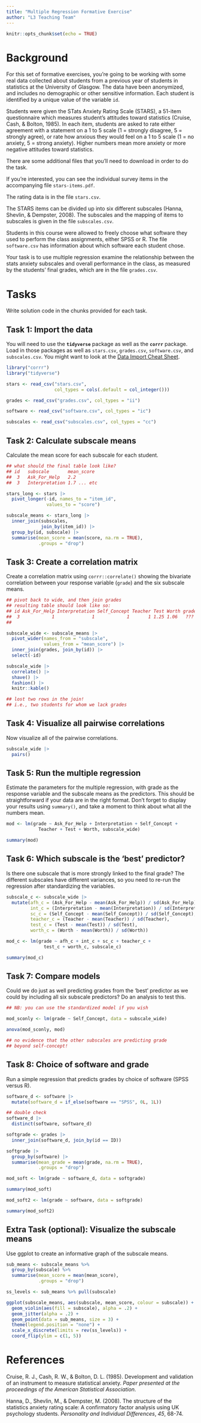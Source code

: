 ```yaml
---
title: "Multiple Regression Formative Exercise"
author: "L3 Teaching Team"
---
```


```r
knitr::opts_chunk$set(echo = TRUE)
```


# Background

For this set of formative exercises, you're going to be working with some real data collected about students from a previous year of students in statistics at the University of Glasgow. The data have been anonymized, and includes no demographic or other sensitive information. Each student is identified by a unique value of the variable `id`.

Students were given the STats Anxiety Rating Scale (STARS), a 51-item questionnaire which measures student's attitudes toward statistics (Cruise, Cash, & Bolton, 1985).  In each item, students are asked to rate either agreement with a statement on a 1 to 5 scale (1 = strongly disagree, 5 = strongly agree), or rate how anxious they would feel on a 1 to 5 scale (1 = no anxiety, 5 = strong anxiety). Higher numbers mean more anxiety or more negative attitudes toward statistics.  

There are some additional files that you'll need to download in order to do the task.

If you're interested, you can see the individual survey items in the accompanying file `stars-items.pdf`. 

The rating data is in the file `stars.csv`. 

The STARS items can be divided up into six different subscales (Hanna, Shevlin, & Dempster, 2008). The subscales and the mapping of items to subscales is given in the file `subscales.csv`.

Students in this course were allowed to freely choose what software they used to perform the class assignments, either SPSS or R. The file `software.csv` has information about which software each student chose.

Your task is to use multiple regression examine the relationship between the stats anxiety subscales and overall performance in the class, as measured by the students' final grades, which are in the file `grades.csv`.

# Tasks

Write solution code in the chunks provided for each task.

## Task 1: Import the data

You will need to use the **`tidyverse`** package as well as the **`corrr`** package. Load in those packages as well as `stars.csv`, `grades.csv`, `software.csv`, and `subscales.csv`. You might want to look at the [Data Import Cheat Sheet](https://raw.githubusercontent.com/rstudio/cheatsheets/main/data-import.pdf){target="_blank"}.

```r
library("corrr")
library("tidyverse")

stars <- read_csv("stars.csv",
                  col_types = cols(.default = col_integer()))

grades <- read_csv("grades.csv", col_types = "ii")

software <- read_csv("software.csv", col_types = "ic")

subscales <- read_csv("subscales.csv", col_types = "cc")
```


## Task 2: Calculate subscale means

Calculate the mean score for each subscale for each student.

```r
## what should the final table look like?
## id   subscale       mean_score
##  3   Ask_For_Help   2.2
##  3   Interpretation 1.7 ... etc

stars_long <- stars |>
  pivot_longer(-id, names_to = "item_id",
               values_to = "score")

subscale_means <- stars_long |>
  inner_join(subscales,
             join_by(item_id)) |>
  group_by(id, subscale) |>
  summarise(mean_score = mean(score, na.rm = TRUE),
            .groups = "drop")
```


## Task 3: Create a correlation matrix

Create a correlation matrix using `corrr::correlate()` showing the bivariate correlation between your response variable (`grade`) and the six subscale means.

```r
## pivot back to wide, and then join grades
## resulting table should look like so:
## id Ask_For_Help Interpretation Self_Concept Teacher Test Worth grade
##  3            1              1            1       1 1.25 1.06   ???
##

subscale_wide <- subscale_means |>
  pivot_wider(names_from = "subscale",
              values_from = "mean_score") |>
  inner_join(grades, join_by(id)) |>
  select(-id)

subscale_wide |>
  correlate() |>
  shave() |>
  fashion() |>
  knitr::kable()

## lost two rows in the join!
## i.e., two students for whom we lack grades
```


## Task 4: Visualize all pairwise correlations

Now visualize all of the pairwise correlations.

```r
subscale_wide |>
  pairs()
```


## Task 5: Run the multiple regression

Estimate the parameters for the multiple regression, with grade as the response variable and the subscale means as the predictors. This should be straightforward if your data are in the right format. Don't forget to display your results using `summary()`, and take a moment to think about what all the numbers mean.

```r
mod <- lm(grade ~ Ask_For_Help + Interpretation + Self_Concept +
            Teacher + Test + Worth, subscale_wide)

summary(mod)
```


## Task 6: Which subscale is the 'best' predictor?

Is there one subscale that is more strongly linked to the final grade? The different subscales have different variances, so you need to re-run the regression after standardizing the variables.

```r
subscale_c <- subscale_wide |>
  mutate(afh_c = (Ask_For_Help - mean(Ask_For_Help)) / sd(Ask_For_Help),
         int_c = (Interpretation - mean(Interpretation)) / sd(Interpretation),
         sc_c = (Self_Concept - mean(Self_Concept)) / sd(Self_Concept),
         teacher_c = (Teacher - mean(Teacher)) / sd(Teacher),
         test_c = (Test - mean(Test)) / sd(Test),
         worth_c = (Worth - mean(Worth)) / sd(Worth))

mod_c <- lm(grade ~ afh_c + int_c + sc_c + teacher_c +
              test_c + worth_c, subscale_c)

summary(mod_c)
```


## Task 7: Compare models

Could we do just as well predicting grades from the 'best' predictor as we could by including all six subscale predictors? Do an analysis to test this.

```r
## NB: you can use the standardized model if you wish

mod_sconly <- lm(grade ~ Self_Concept, data = subscale_wide)

anova(mod_sconly, mod)

## no evidence that the other subscales are predicting grade
## beyond self-concept!
```


## Task 8: Choice of software and grade

Run a simple regression that predicts grades by choice of software (SPSS versus R).

```r
software_d <- software |>
  mutate(software_d = if_else(software == "SPSS", 0L, 1L))

## double check
software_d |>
  distinct(software, software_d)

softgrade <- grades |>
  inner_join(software_d, join_by(id == ID))

softgrade |>
  group_by(software) |>
  summarise(mean_grade = mean(grade, na.rm = TRUE),
            .groups = "drop")

mod_soft <- lm(grade ~ software_d, data = softgrade)

summary(mod_soft)

mod_soft2 <- lm(grade ~ software, data = softgrade)

summary(mod_soft2)
```

## Extra Task (optional): Visualize the subscale means

Use ggplot to create an informative graph of the subscale means.

```r
sub_means <- subscale_means %>%
  group_by(subscale) %>%
  summarise(mean_score = mean(mean_score),
            .groups = "drop")

ss_levels <- sub_means %>% pull(subscale)

ggplot(subscale_means, aes(subscale, mean_score, colour = subscale)) +
  geom_violin(aes(fill = subscale), alpha = .2) +
  geom_jitter(alpha = .2) +
  geom_point(data = sub_means, size = 3) +
  theme(legend.position = "none") +
  scale_x_discrete(limits = rev(ss_levels)) +
  coord_flip(ylim = c(1, 5))
```


# References

Cruise, R. J., Cash, R. W., & Bolton, D. L. (1985). Development and validation of an  instrument to measure statistical anxiety. *Paper presented at the proceedings of the American Statistical Association.*

Hanna, D., Shevlin, M., & Dempster, M. (2008). The structure of the statistics anxiety rating scale: A confirmatory factor analysis using UK psychology students. *Personality and Individual Differences*, *45*, 68-74.
